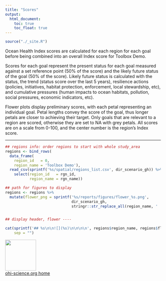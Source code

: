 ```yaml
---
title: "Scores"
output:
  html_document:
    toc: true
    toc_float: true
---
```


```r
source("./_site.R")
```

Ocean Health Index scores are calculated for each region for each goal before being combined into an overall Index score for Toolbox Demo. 

Scores for each goal represent the present status for each goal measured against a set reference point (50% of the score) and the likely future status of the goal (50% of the score). Likely future status is calculated with the status, the trend (status score over the last 5 years), resilience actions (policies, initiatives, habitat protection, enforcement, local stewardship, etc), and cumulative pressures (human impacts to ocean habitats, pollution, social pressures, economic indicators, etc).

Flower plots display preliminary scores, with each petal representing an individual goal. Petal lengths convey the score of the goal, thus longer petals are closer to achieving their target. Only goals that are relevant to a region are scored, otherwise they are set to NA with grey petals. All scores are on a scale from 0-100, and the center number is the region's Index score.

----

<!---
NOTE: Here the flower plots are displayed for each region and the overall assessment area (rgn_id = 0). Figures will be displayed directly from online in the reports/figures folder: to make sure you're displaying the most recent flower plots here's what to do: 
1. from the master branch, save new flower plots, and push
2. from the gh-pages branch, reknit this page or rebuild the website, and push!
--->

```r

## regions info: order regions to start with whole study_area
regions <- bind_rows(
  data_frame(                
    region_id   = 0,
    region_name = 'Toolbox Demo'),
  read_csv(sprintf('%s/spatial/regions_list.csv', dir_scenario_gh)) %>%
    select(region_id   = rgn_id,
           region_name = rgn_name))

## path for figures to display
regions <- regions %>%
  mutate(flower_png = sprintf('%s/reports/figures/flower_%s.png',
                              dir_scenario_gh,
                              stringr::str_replace_all(region_name, ' ', '_')))


## display header, flower ----

cat(sprintf('## %s\n\n![](%s)\n\n\n\n', regions$region_name, regions$flower_png), 
    sep = "")

```


[<img src="https://docs.google.com/drawings/d/1633uvIYgsBhiKBddQAaTlvYDJgOK1uiDB6wkooNyhFc/pub?w=576&h=288" width="100px">](http://ohi-science.org)  
[ohi-science.org home](http://ohi-science.org)

